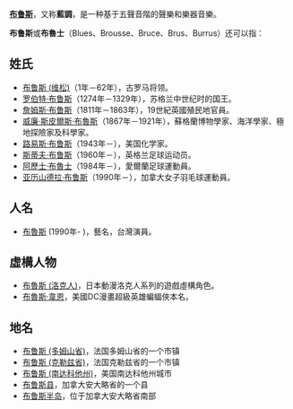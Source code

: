'''[[布鲁斯|布鲁斯]]'''，又称'''藍調'''，是一种基于五聲音階的聲樂和樂器音樂。

'''布鲁斯'''或'''布魯士'''（Blues、Brousse、Bruce、Brus、Burrus）还可以指：

==姓氏==
*[[布鲁斯_(维松)|布鲁斯 (维松)]]（1年－62年），古罗马将领。
*[[罗伯特·布鲁斯|罗伯特·布鲁斯]]（1274年－1329年），苏格兰中世纪时的国王。
*[[詹姆斯·布鲁斯|詹姆斯·布鲁斯]]（1811年－1863年），19世紀英國殖民地官員。
*[[威廉·斯皮爾斯·布魯斯|威廉·斯皮爾斯·布魯斯]]（1867年－1921年），蘇格蘭博物學家、海洋學家、極地探險家及科學家。
*[[路易斯·布鲁斯|路易斯·布鲁斯]]（1943年－），美国化学家。
*[[斯蒂夫·布鲁斯|斯蒂夫·布鲁斯]]（1960年－），英格兰足球运动员。
*[[阿歷士·布魯士|阿歷士·布魯士]]（1984年－），愛爾蘭足球運動員。
*[[亚历山德拉·布鲁斯|亚历山德拉·布鲁斯]]（1990年－），加拿大女子羽毛球運動員。

==人名==
*[[布魯斯_(藝人)|布魯斯]] (1990年- )，藝名，台灣演員。

== 虛構人物 ==

* [[布魯斯_(洛克人)|布魯斯 (洛克人)]]，日本動漫洛克人系列的遊戲虛構角色。
* [[布魯斯·韋恩|布魯斯·韋恩]]，美國DC漫畫超級英雄蝙蝠俠本名。

==地名==
*[[布鲁斯_(多姆山省)|布鲁斯 (多姆山省)]]，法国多姆山省的一个市镇
*[[布鲁斯_(克勒兹省)|布鲁斯 (克勒兹省)]]，法国克勒兹省的一个市镇
*[[布鲁斯_(南达科他州)|布鲁斯 (南达科他州)]]，美国南达科他州城市
*[[布鲁斯县|布鲁斯县]]，加拿大安大略省的一个县
*[[布鲁斯半岛|布鲁斯半岛]]，位于加拿大安大略省南部

{{消歧义|B|Cat=三字译名消歧义}}